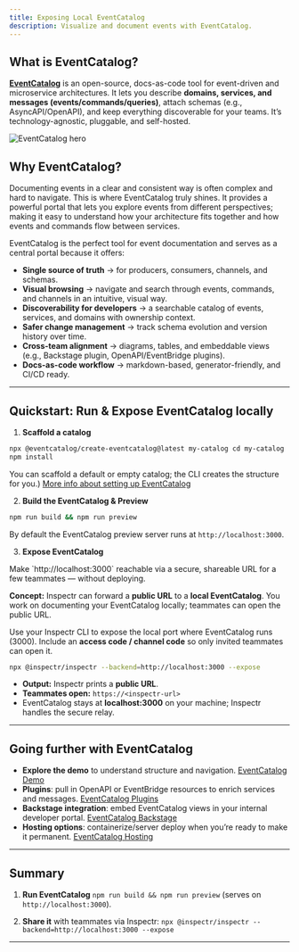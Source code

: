 ```yaml
---
title: Exposing Local EventCatalog
description: Visualize and document events with EventCatalog.
---
```






## What is EventCatalog?

**[EventCatalog](https://www.eventcatalog.dev/)** is an open-source, docs-as-code tool for event-driven and microservice architectures. It lets you describe **domains, services, and messages (events/commands/queries)**, attach schemas (e.g., AsyncAPI/OpenAPI), and keep everything discoverable for your teams. It’s technology-agnostic, pluggable, and self-hosted.

<Image src={eventCatalog} alt="EventCatalog hero" />

## Why EventCatalog?

Documenting events in a clear and consistent way is often complex and hard to navigate. This is where EventCatalog truly shines.
It provides a powerful portal that lets you explore events from different perspectives; making it easy to understand how your architecture fits together and how events and commands flow between services.

EventCatalog is the perfect tool for event documentation and serves as a central portal because it offers:

- **Single source of truth** → for producers, consumers, channels, and schemas.
- **Visual browsing** → navigate and search through events, commands, and channels in an intuitive, visual way.
- **Discoverability for developers** → a searchable catalog of events, services, and domains with ownership context.
- **Safer change management** → track schema evolution and version history over time.
- **Cross-team alignment** → diagrams, tables, and embeddable views (e.g., Backstage plugin, OpenAPI/EventBridge plugins).
- **Docs-as-code workflow** → markdown-based, generator-friendly, and CI/CD ready.

---

## Quickstart: Run & Expose EventCatalog locally

1. **Scaffold a catalog**

```bash
npx @eventcatalog/create-eventcatalog@latest my-catalog cd my-catalog
npm install
```

You can scaffold a default or empty catalog; the CLI creates the structure for you.) [More info about setting up EventCatalog](https://eventcatalog.dev/docs/development/getting-started/installation)

2. **Build the EventCatalog & Preview**

```bash
npm run build && npm run preview
```

By default the EventCatalog preview server runs at `http://localhost:3000`.

3. **Expose EventCatalog**

<Aside type="tip" icon="approve-check" title="Goal">
Make `http://localhost:3000` reachable via a secure, shareable URL for a few teammates — without deploying.
</Aside>

**Concept:** Inspectr can forward a **public URL** to a **local EventCatalog**. You work on documenting your EventCatalog locally; teammates can open the public URL.

<FlowIngress client:only="react" />

Use your Inspectr CLI to expose the local port where EventCatalog runs (3000). Include an **access code / channel code** so only invited teammates can open it.

```bash
npx @inspectr/inspectr --backend=http://localhost:3000 --expose
```

- **Output:** Inspectr prints a **public URL**.
- **Teammates open:** `https://<inspectr-url>`
- EventCatalog stays at **localhost:3000** on your machine; Inspectr handles the secure relay.

---

[//]: # (## Security & good practices when sharing)

[//]: # (- **Always use an access code** &#40;e.g., `--channel-code`&#41; and rotate it when you’re done. &#40;You noted you want this on by default—keep it!&#41;)

[//]: # (- **Prefer static builds** for demos; fewer moving parts across the tunnel. [eventcatalog.dev]&#40;https://eventcatalog.dev/docs/development/deployment/build-and-deploy?utm_source=chatgpt.com&#41;)

[//]: # (- **Limit exposure time**: stop the Inspectr session when you’re finished.)

[//]: # (- **Keep the URL private**: only share with those who need access.)

[//]: # (- If you need LAN-only access &#40;no internet&#41;, set `host: '0.0.0.0'` and share your machine’s IP on the same network instead of exposing. [eventcatalog.dev]&#40;https://www.eventcatalog.dev/docs/api/config?utm_source=chatgpt.com&#41;)

[//]: # (---)

## Going further with EventCatalog

- **Explore the demo** to understand structure and navigation. [EventCatalog Demo](https://demo.eventcatalog.dev/docs?utm_source=chatgpt.com)
- **Plugins**: pull in OpenAPI or EventBridge resources to enrich services and messages. [EventCatalog Plugins](https://eventcatalog.dev/docs/plugins/openapi/intro)
- **Backstage integration**: embed EventCatalog views in your internal developer portal. [EventCatalog Backstage](https://www.eventcatalog.dev/docs/development/plugins/backstage/intro)
- **Hosting options**: containerize/server deploy when you’re ready to make it permanent. [EventCatalog Hosting](https://eventcatalog.dev/docs/development/deployment/hosting-options)

---

## Summary

1. **Run EventCatalog**
   `npm run build && npm run preview`  (serves on `http://localhost:3000`).

2. **Share it** with teammates via Inspectr: `npx @inspectr/inspectr --backend=http://localhost:3000 --expose`

---
